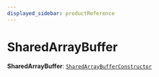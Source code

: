 ```yaml
---
displayed_sidebar: productReference
---
```



# SharedArrayBuffer

 **SharedArrayBuffer**: [`SharedArrayBufferConstructor`](../interfaces/SharedArrayBufferConstructor.mdx)
